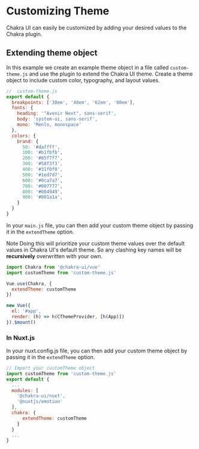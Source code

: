 # Customizing Theme

Chakra UI can easily be customized by adding your desired values to the Chakra plugin.


## Extending theme object

In this example we create an example theme object in a file called `custom-theme.js` and use the plugin
to extend the Chakra UI theme. Create a theme object to include custom color, typography, and layout values.

```js
//  custom-theme.js
export default {
  breakpoints: ['30em', '48em', '62em', '80em'],
  fonts: {
    heading: '"Avenir Next", sans-serif',
    body: 'system-ui, sans-serif',
    mono: 'Menlo, monospace'
  },
  colors: {
    brand: {
      50: '#daffff',
      100: '#b1fbfb',
      200: '#85f7f7',
      300: '#58f3f3',
      400: '#31f0f0',
      500: '#1ed7d7',
      600: '#0ca7a7',
      700: '#007777',
      800: '#004949',
      900: '#001a1a',
    }
  }
}
```

In your `main.js` file, you can then add your custom theme object by passing it in the `extendTheme` option.

<c-alert my="4" flex-dir="column" align-items="start" variant="left-accent">
  <c-alert-title>
    <c-alert-icon name="info" />
    Note
  </c-alert-title>
  <c-alert-description>
    Doing this will prioritize your custom theme values over the default values in Chakra UI's default theme. So
    any clashing key names will be <strong>recursively</strong> overwritten with your own.
  </c-alert-description>
</c-alert>

```js
import Chakra from '@chakra-ui/vue'
import customTheme from 'custom-theme.js'

Vue.use(Chakra, {
  extendTheme: customTheme
})

new Vue({
  el: '#app',
  render: (h) => h(CThemeProvider, [h(App)])
}).$mount()
```

### In Nuxt.js
In your nuxt.config.js file, you can then add your custom theme object by passing it in the `extendTheme` option.

```js
// Import your customTheme object
import customTheme from 'custom-theme.js'
export default {
  ...
  modules: [
    '@chakra-ui/nuxt',
    '@nuxtjs/emotion'
  ],
  chakra: {
      extendTheme: customTheme
    }
  }
  ...
}
```
